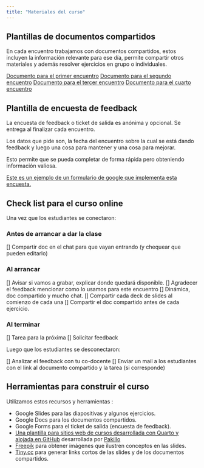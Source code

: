```yaml
---
title: "Materiales del curso"
---
```


## Plantillas de documentos compartidos

En cada encuentro trabajamos con documentos compartidos, estos incluyen la información relevante para ese día, permite compartir otros materiales y además resolver ejercicios en grupo o individuales.

[Documento para el primer encuentro](https://docs.google.com/document/d/1ZfHgbLSb79y-2qZD2MCZLCBOD1BJp2WexRyjXsaHwIw/edit)
[Documento para el segundo encuentro](https://docs.google.com/document/d/1n5jvQBx0B8bcF90ik-PU_Mzf8LmV3tJfQJ1QRE8WdIE/edit?usp=drive_link)
[Documento para el tercer encuentro](https://docs.google.com/document/d/1_S3We4kKKvOOQCP09DbwzSCEIyqUHBT-91SuyAnLw80/edit?usp=drive_link)
[Documento para el cuarto encuentro](https://docs.google.com/document/d/1BpOzdf82Q3qFbifxaZwuVXkAYnpzxbvR5AAlgJ9M5Iw/edit?usp=drive_link)

## Plantilla de encuesta de feedback

La encuesta de feedback o ticket de salida es anónima y opcional.  Se entrega al finalizar cada encuentro.

Los datos que pide son, la fecha del encuentro sobre la cual se está dando feedback y luego una cosa para mantener y una cosa para mejorar.

Esto permite que se pueda completar de forma rápida pero obteniendo información valiosa.

[Este es un ejemplo de un formulario de google que implementa esta encuesta.](https://forms.gle/pipVLjZWsLeX7cMJ6) 

## Check list para el curso online

Una vez que los estudiantes se conectaron:

### Antes de arrancar a dar la clase
[] Compartir doc en el chat para que vayan entrando (y chequear que pueden editarlo)

### Al arrancar

[] Avisar si vamos a grabar, explicar donde quedará disponible.
[] Agradecer el feedback mencionar como lo usamos para este encuentro
[] Dinámica, doc compartido y mucho chat. 
[] Compartir cada deck de slides al comienzo de cada una
[] Compartir el doc compartido antes de cada ejercicio.

### Al terminar

[] Tarea para la próxima
[] Solicitar feedback

Luego que los estudiantes se desconectaron: 

[] Analizar el feedback con tu co-docente 
[] Enviar un mail a los estudiantes con el link al documento compartido y la tarea (si corresponde)


## Herramientas para construir el curso

Utilizamos estos recursos y herramientas :

* Google Slides para las diapositivas y algunos ejercicios.
* Google Docs para los documentos compartidos.
* Google Forms para el ticket de salida (encuesta de feedback).
* [Una plantilla para sitios web de cursos desarrollada con Quarto y alojada en GitHub](https://github.com/Pakillo/quarto-course-website-template) desarrollada por [Pakillo](https://github.com/Pakillo/)
* [Freepik](https://www.freepik.com/) para obtener imágenes que ilustren conceptos en las slides.
* [Tiny.cc](https://www.tiny.cc/) para generar links cortos de las slides y de los documentos compartidos.




